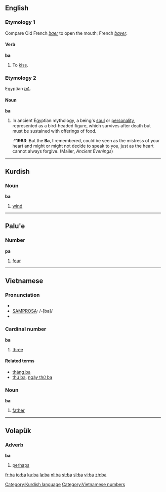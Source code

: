 {{see|Ba|BA|bá|bā}}

==English==
{{wikipedia}}
===Etymology 1===
Compare Old French ''[[baer]]'' to open the mouth; French ''[[bayer]]''.

====Verb====
'''ba'''
#{{intransitive}} {{obsolete}} To [[kiss]].

===Etymology 2===
Egyptian ''[[bA]]''.

====Noun====
'''ba'''
# In ancient Egyptian mythology, a being's [[soul]] or [[personality]], represented as a bird-headed figure, which survives after death but must be sustained with offerings of food.
#:*'''1983''': But the '''Ba''', I remembered, could be seen as the mistress of your heart and might or might not decide to speak to you, just as the heart cannot always forgive.  (Mailer, ''Ancient Evenings'')


----

==Kurdish==

===Noun===
'''ba''' {{m}}
# [[wind]]


[[Category:Kurdish language]]


----

==Palu'e==
===Number===
'''pa'''

# [[four]]


-----

==Vietnamese==

===Pronunciation===
*{{SAMPA|/ba/}}
*[[SAMPROSA]]: /-[ba]/
*{{IPA|ba˥}}

===Cardinal number===
'''ba'''
#[[three]]

====Related terms====
*[[tháng ba]]
*[[thứ ba]], [[ngày thứ ba]]

===Noun===
'''ba'''
#[[father]]
[[Category:Vietnamese numbers]]


----

==Volapük==
===Adverb===
'''ba'''
#[[perhaps]]

[[fr:ba]]
[[io:ba]]
[[ku:ba]]
[[la:ba]]
[[nl:ba]]
[[st:ba]]
[[sl:ba]]
[[vi:ba]]
[[zh:ba]]